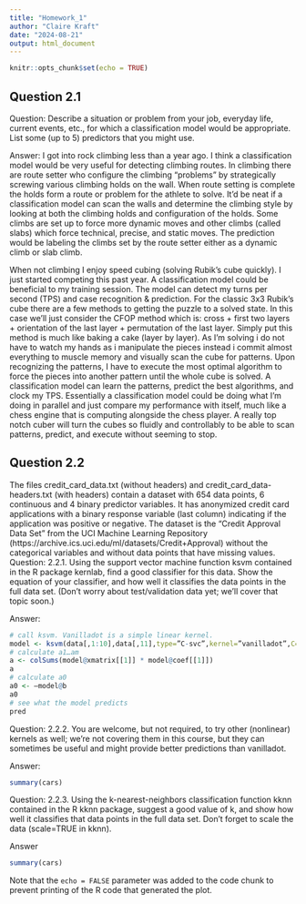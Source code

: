---
title: "Homework_1"
author: "Claire Kraft"
date: "2024-08-21"
output: html_document
---

```{r setup, include=FALSE}
knitr::opts_chunk$set(echo = TRUE)
```

## Question 2.1
Question:
Describe a situation or problem from your job, everyday life, current events, etc., for which a classification model would be appropriate. List some (up to 5) predictors that you might use. 

Answer:
I got into rock climbing less than a year ago. I think a classification model would be very useful for detecting climbing routes. In climbing there are route setter who configure the climbing "problems" by strategically screwing various climbing holds on the wall. When route setting is complete the holds form a route or problem for the athlete to solve. It'd be neat if a classification model can scan the walls and determine the climbing style by looking at both the climbing holds and configuration of the holds. Some climbs are set up to force more dynamic moves and other climbs (called slabs) which force technical, precise, and static moves. The prediction would be labeling the climbs set by the route setter either as a dynamic climb or slab climb. 

When not climbing I enjoy speed cubing (solving Rubik’s cube quickly). I just started competing this past year. A classification model could be beneficial to my training session. The model can detect my turns per second (TPS) and case recognition & prediction. For the classic 3x3 Rubik’s cube there are a few methods to getting the puzzle to a solved state. In this case we'll just consider the CFOP method which is: cross + first two layers + orientation of the last layer + permutation of the last layer. Simply put this method is much like baking a cake (layer by layer). As I'm solving i do not have to watch my hands as i manipulate the pieces instead i commit almost everything to muscle memory and visually scan the cube for patterns. Upon recognizing the patterns, I have to execute the most optimal algorithm to force the pieces into another pattern until the whole cube is solved. A classification model can learn the patterns, predict the best algorithms, and clock my TPS. Essentially a classification model could be doing what I'm doing in parallel and just compare my performance with itself, much like a chess engine that is computing alongside the chess player. A really top notch cuber will turn the cubes so fluidly and controllably to be able to scan patterns, predict, and execute without seeming to stop.


## Question 2.2
The files credit_card_data.txt (without headers) and credit_card_data-headers.txt (with headers) contain a dataset with 654 data points, 6 continuous and 4 binary predictor variables. It has anonymized credit card applications with a binary response variable (last column) indicating if the application was positive or negative. The dataset is the “Credit Approval Data Set” from the UCI Machine Learning Repository (https://archive.ics.uci.edu/ml/datasets/Credit+Approval) without the categorical variables and without data points that have missing values.
Question:
2.2.1. Using the support vector machine function ksvm contained in the R package kernlab, find a good classifier for this data. Show the equation of your classifier, and how well it classifies the data points in the full data set. (Don’t worry about test/validation data yet; we’ll cover that topic soon.)

Answer:
```{r credit}
# call ksvm. Vanilladot is a simple linear kernel.
model <- ksvm(data[,1:10],data[,11],type=”C-svc”,kernel=”vanilladot”,C=100,scaled=TRUE)
# calculate a1…am
a <- colSums(model@xmatrix[[1]] * model@coef[[1]])
a
# calculate a0
a0 <- –model@b
a0
# see what the model predicts
pred
```
Question:
2.2.2. You are welcome, but not required, to try other (nonlinear) kernels as well; we’re not covering them in this course, but they can sometimes be useful and might provide better predictions than vanilladot.

Answer:
```{r cars}
summary(cars)
```
Question:
2.2.3. Using the k-nearest-neighbors classification function kknn contained in the R kknn package, suggest a good value of k, and show how well it classifies that data points in the full data set. Don’t forget to scale the data (scale=TRUE in kknn).

Answer
```{r cars}
summary(cars)
```












Note that the `echo = FALSE` parameter was added to the code chunk to prevent printing of the R code that generated the plot.
